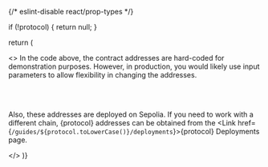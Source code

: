 {/* eslint-disable react/prop-types */}


  if (!protocol) {
    return null;
  }

return (

  <>
In the code above, the contract addresses are hard-coded for demonstration purposes. However, in production, you would
likely use input parameters to allow flexibility in changing the addresses.

<br />
<br />

Also, these addresses are deployed on Sepolia. If you need to work with a different chain, {protocol} addresses can be
obtained from the <Link href={`/guides/${protocol.toLowerCase()}/deployments`}>{protocol} Deployments</Link> page.

  </>
)}

